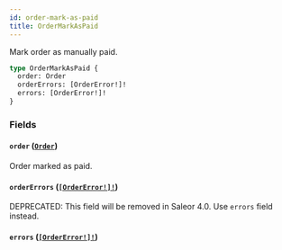 ```yaml
---
id: order-mark-as-paid
title: OrderMarkAsPaid
---
```


Mark order as manually paid.

```graphql
type OrderMarkAsPaid {
  order: Order
  orderErrors: [OrderError!]!
  errors: [OrderError!]!
}
```

### Fields

#### `order` ([`Order`](/docs/developer/api-reference/objects/order))

Order marked as paid.

#### `orderErrors` ([`[OrderError!]!`](/docs/developer/api-reference/objects/order-error))

<span class="badge badge--warning">DEPRECATED: This field will be removed in Saleor 4.0. Use `errors` field instead.</span>

#### `errors` ([`[OrderError!]!`](/docs/developer/api-reference/objects/order-error))
